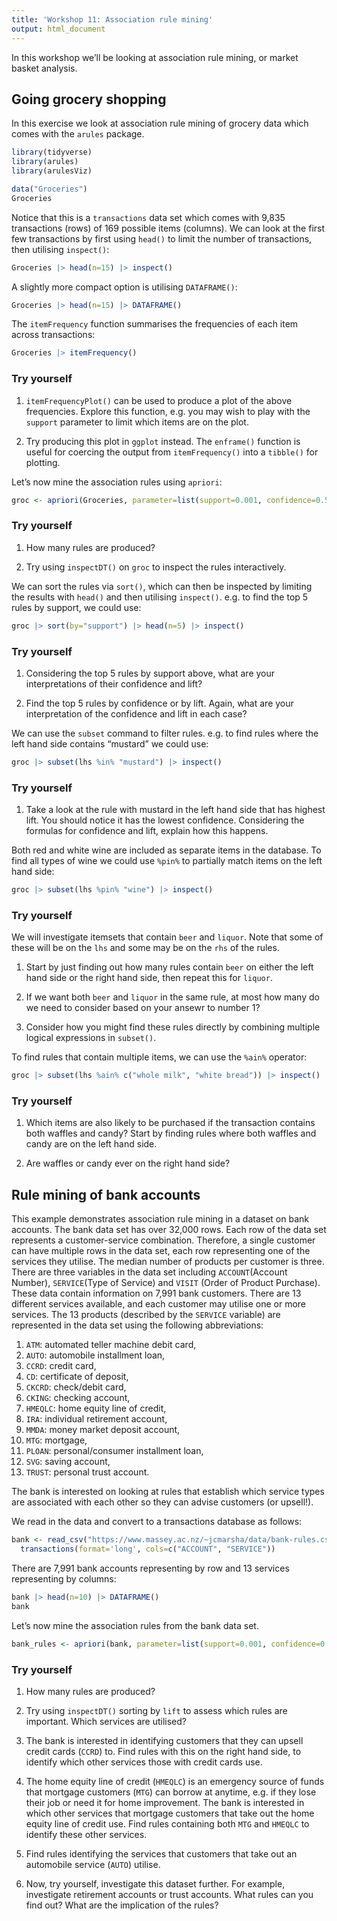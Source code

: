 ```yaml
---
title: 'Workshop 11: Association rule mining'
output: html_document
---
```


In this workshop we'll be looking at association rule mining, or market basket analysis.

## Going grocery shopping

In this exercise we look at association rule mining of grocery data which comes with the `arules` package.

```r
library(tidyverse)
library(arules)
library(arulesViz)

data("Groceries")
Groceries
```

Notice that this is a `transactions` data set which comes with 9,835 transactions (rows) of 169 possible items (columns). We can look at the first few transactions by first using `head()` to limit the number of transactions, then utilising `inspect()`:

```r
Groceries |> head(n=15) |> inspect()
```

A slightly more compact option is utilising `DATAFRAME()`:

```r
Groceries |> head(n=15) |> DATAFRAME()
```

The `itemFrequency` function summarises the frequencies of each item across transactions:

```r
Groceries |> itemFrequency()
```

### Try yourself

1. `itemFrequencyPlot()` can be used to produce a plot of the above frequencies. Explore this function, e.g. you may wish to play with the `support` parameter to limit which items are on the plot.

2. Try producing this plot in `ggplot` instead. The `enframe()` function is useful for coercing the output from `itemFrequency()` into a `tibble()` for plotting.


Let's now mine the association rules using `apriori`:

```r
groc <- apriori(Groceries, parameter=list(support=0.001, confidence=0.5))
```

### Try yourself

1. How many rules are produced?

2. Try using `inspectDT()` on `groc` to inspect the rules interactively.


We can sort the rules via `sort()`, which can then be inspected by limiting the results with `head()` and then utilising `inspect()`. e.g. to find the top 5 rules by support, we could use:

```r
groc |> sort(by="support") |> head(n=5) |> inspect()
```

### Try yourself

1. Considering the top 5 rules by support above, what are your interpretations of their confidence and lift?

2. Find the top 5 rules by confidence or by lift. Again, what are your interpretation of the confidence and lift in each case?


We can use the `subset` command to filter rules. e.g. to find rules where the left hand side contains "mustard" we could use:

```r
groc |> subset(lhs %in% "mustard") |> inspect()
```

### Try yourself

1. Take a look at the rule with mustard in the left hand side that has highest lift. You should notice it has the lowest confidence. Considering the formulas for confidence and lift, explain how this happens.


Both red and white wine are included as separate items in the database. To find all types of wine we could use `%pin%` to partially match items on the left hand side:

```r
groc |> subset(lhs %pin% "wine") |> inspect()
```

### Try yourself

We will investigate itemsets that contain `beer` and `liquor`. Note that some of these will be on the `lhs` and some may be on the `rhs` of the rules.

1. Start by just finding out how many rules contain `beer` on either the left hand side or the right hand side, then repeat this for `liquor`.

2. If we want both `beer` and `liquor` in the same rule, at most how many do we need to consider based on your ansewr to number 1?

3. Consider how you might find these rules directly by combining multiple logical expressions in `subset()`.


To find rules that contain multiple items, we can use the `%ain%` operator:

```r
groc |> subset(lhs %ain% c("whole milk", "white bread")) |> inspect()
```

### Try yourself

1. Which items are also likely to be purchased if the transaction contains both waffles and candy? Start by finding rules where both waffles and candy are on the left hand side.

2. Are waffles or candy ever on the right hand side?


## Rule mining of bank accounts

This example demonstrates association rule mining in a dataset on bank accounts. The bank data set has over 32,000 rows. Each row of the data set represents a customer-service combination. Therefore, a single customer can have multiple rows in the data set, each row representing one of the services they utilise. The median number of products per customer is three. There are three variables in the data set including `ACCOUNT`(Account Number), `SERVICE`(Type of Service) and `VISIT` (Order of Product Purchase). These data contain information on 7,991 bank customers. There are 13 different services available, and each customer may utilise one or more services. The 13 products (described by the `SERVICE` variable) are represented in the data set using the following abbreviations:

1. `ATM`: automated teller machine debit card,
2. `AUTO`: automobile installment loan,
3. `CCRD`: credit card,
4. `CD`: certificate of deposit,
5. `CKCRD`: check/debit card,
6. `CKING`: checking account,
7. `HMEQLC`: home equity line of credit,
8. `IRA`: individual retirement account,
9. `MMDA`: money market deposit account,
10. `MTG`: mortgage,
11. `PLOAN`: personal/consumer installment loan,
12. `SVG`: saving account,
13. `TRUST`: personal trust account.

The bank is interested on looking at rules that establish which service types are associated with each other so they can advise customers (or upsell!).

We read in the data and convert to a transactions database as follows:

```r
bank <- read_csv("https://www.massey.ac.nz/~jcmarsha/data/bank-rules.csv") |>
  transactions(format='long', cols=c("ACCOUNT", "SERVICE"))
```

There are 7,991 bank accounts representing by row and 13 services representing by columns:

```r
bank |> head(n=10) |> DATAFRAME()
bank
```

Let's now mine the association rules from the bank data set.

```r
bank_rules <- apriori(bank, parameter=list(support=0.001, confidence=0.5))
```

### Try yourself

1. How many rules are produced?

2. Try using `inspectDT()` sorting by `lift` to assess which rules are important. Which services are utilised?

3. The bank is interested in identifying customers that they can upsell credit cards (`CCRD`) to. Find rules with this on the right hand side, to identify which other services those with credit cards use.

4. The home equity line of credit (`HMEQLC`) is an emergency source of funds that mortgage customers (`MTG`) can borrow at anytime, e.g. if they lose their job or need it for home improvement. The bank is interested in which other services that mortgage customers that take out the home equity line of credit use. Find rules containing both `MTG` and `HMEQLC` to identify these other services.

5. Find rules identifying the services that customers that take out an automobile service (`AUTO`) utilise.

6. Now, try yourself, investigate this dataset further. For example, investigate retirement accounts or trust accounts. What rules can you find out? What are the implication of the rules?

